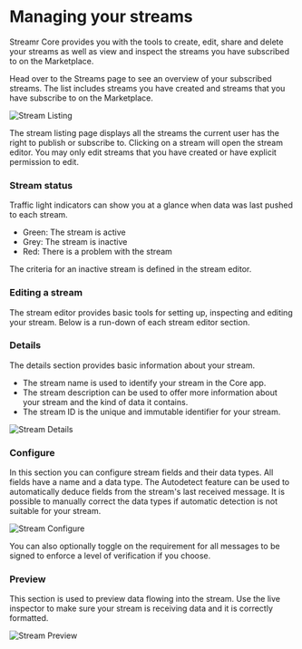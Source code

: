 



# Managing your streams

Streamr Core provides you with the tools to create, edit, share and delete your streams as well as view and inspect the streams you have subscribed to on the Marketplace.

Head over to the <Link to={routes.streams.index()}>Streams page</Link> to see an overview of your subscribed streams. The list includes streams you have created and streams that you have subscribe to on the Marketplace.

<Image border src={StreamListing} highResSrc={StreamListing2x} alt="Stream Listing" />

The stream listing page displays all the streams the current user has the right to publish or subscribe to. Clicking on a stream will open the stream editor. You may only edit streams that you have created or have explicit permission to edit.

### Stream status

Traffic light indicators can show you at a glance when data was last pushed to each stream.

-   Green: The stream is active
-   Grey: The stream is inactive
-   Red: There is a problem with the stream

The criteria for an inactive stream is defined in the stream editor.

### Editing a stream

The stream editor provides basic tools for setting up, inspecting and editing your stream. Below is a run-down of each stream editor section.

### Details

The details section provides basic information about your stream.

-   The stream name is used to identify your stream in the Core app.
-   The stream description can be used to offer more information about your stream and the kind of data it contains.
-   The stream ID is the unique and immutable identifier for your stream.

<Image src={StreamDetails} highResSrc={StreamDetails2x} alt="Stream Details" />

### Configure

In this section you can configure stream fields and their data types. All fields have a name and a data type. The Autodetect feature can be used to automatically deduce fields from the stream's last received message. It is possible to manually correct the data types if automatic detection is not suitable for your stream.

<Image src={StreamConfigure} highResSrc={StreamConfigure2x} alt="Stream Configure" />

You can also optionally toggle on the requirement for all messages to be signed to enforce a level of verification if you choose.

### Preview

This section is used to preview data flowing into the stream. Use the live inspector to make sure your stream is receiving data and it is correctly formatted.

<Image src={StreamPreview} highResSrc={StreamPreview2x} alt="Stream Preview" />
